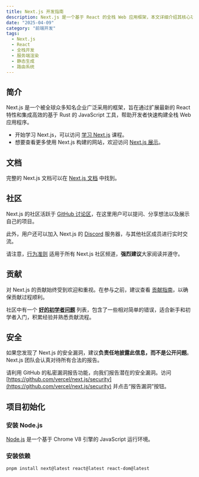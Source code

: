 ```yaml
---
title: Next.js 开发指南
description: Next.js 是一个基于 React 的全栈 Web 应用框架，本文详细介绍其核心功能、开发流程、社区生态以及最佳实践
date: "2025-04-09"
category: "前端开发"
tags:
  - Next.js
  - React
  - 全栈开发
  - 服务端渲染
  - 静态生成
  - 路由系统
---
```


## 简介

Next.js 是一个被全球众多知名企业广泛采用的框架，旨在通过扩展最新的 React 特性和集成高效的基于 Rust 的 JavaScript 工具，帮助开发者快速构建全栈 Web 应用程序。

- 开始学习 Next.js，可以访问 [学习 Next.js](https://nextjs.org/learn) 课程。
- 想要查看更多使用 Next.js 构建的网站，欢迎访问 [Next.js 展示](https://nextjs.org/showcase)。

## 文档

完整的 Next.js 文档可以在 [Next.js 文档](https://nextjs.org/docs) 中找到。

## 社区

Next.js 的社区活跃于 [GitHub 讨论区](https://github.com/vercel/next.js/discussions)，在这里用户可以提问、分享想法以及展示自己的项目。

此外，用户还可以加入 Next.js 的 [Discord](https://nextjs.org/discord) 服务器，与其他社区成员进行实时交流。

请注意，[行为准则](https://github.com/vercel/next.js/blob/canary/CODE_OF_CONDUCT.md) 适用于所有 Next.js 社区频道，**强烈建议**大家阅读并遵守。

## 贡献

对 Next.js 的贡献始终受到欢迎和重视。在参与之前，建议查看 [贡献指南](/contributing.md)，以确保贡献过程顺利。

社区中有一个 **[好的初学者问题](https://github.com/vercel/next.js/labels/good%20first%20issue)** 列表，包含了一些相对简单的错误，适合新手和初学者入门，积累经验并熟悉贡献流程。

## 安全

如果您发现了 Next.js 的安全漏洞，建议**负责任地披露此信息，而不是公开问题**。Next.js 团队会认真对待所有合法的报告。

请利用 GitHub 的私密漏洞报告功能，向我们报告潜在的安全漏洞。访问 [https://github.com/vercel/next.js/security](https://github.com/vercel/next.js/security) 并点击“报告漏洞”按钮。

## 项目初始化

### 安装 Node.js

[Node.js](https://nodejs.org/) 是一个基于 Chrome V8 引擎的 JavaScript 运行环境。

### 安装依赖

```bash
pnpm install next@latest react@latest react-dom@latest
```
